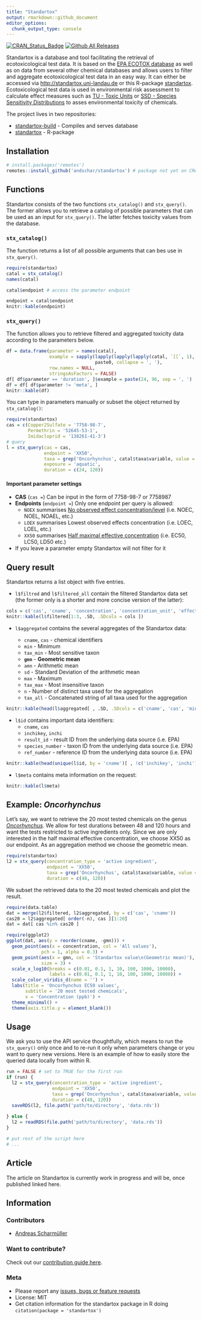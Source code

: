 ```yaml
---
title: "Standartox"
output: rmarkdown::github_document
editor_options: 
  chunk_output_type: console
---
```


[![CRAN_Status_Badge](http://www.r-pkg.org/badges/version-ago/standartox)](https://cran.r-project.org/package=standartox)
[![Github All Releases](https://img.shields.io/github/downloads-pre/andschar/standartox/latest/total.svg)]()

<!-- TODO enable once it's on CRAN [![CRAN_Downloads_Badge](http://cranlogs.r-pkg.org/badges/last-month/standartox)](https://cran.r-project.org/package=standartox) -->


Standartox is a database and tool facilitating the retrieval of ecotoxicological test data. It is based on the [EPA ECOTOX database](https://cfpub.epa.gov/ecotox/) as well as on data from several other chemical databases and allows users to filter and aggregate ecotoxicological test data in an easy way. It can either be accessed via <http://standartox.uni-landau.de> or this R-package [standartox](https://github.com/andschar/standartox). Ecotoxicological test data is used in environmental risk assessment to calculate effect measures such as [TU - Toxic Units](https://en.wikipedia.org/wiki/Toxic_unit) or [SSD - Species Sensitivity Distributions](https://edild.github.io/ssd/) to asses environmental toxicity of chemicals.

The project lives in two repositories:

  - [standartox-build](https://github.com/andschar/standartox-build) - Compiles and serves database
  - [standartox](https://github.com/andschar/standartox) - R-package

## Installation

```r
# install.packages('remotes')
remotes::install_github('andschar/standartox') # package not yet on CRAN
```

## Functions

Standartox consists of the two functions `stx_catalog()` and `stx_query()`. The former allows you to retrieve a catalog of possible parameters that can be used as an input for `stx_query()`. The latter fetches toxicity values from the database.

### `stx_catalog()`

The function returns a list of all possible arguments that can bes use in `stx_query()`.

```r
require(standartox)
catal = stx_catalog()
names(catal)
```

```r
catal$endpoint # access the parameter endpoint
```

```r
endpoint = catal$endpoint
knitr::kable(endpoint)
```

### `stx_query()`

The function allows you to retrieve filtered and aggregated toxicity data according to the parameters below.

```r
df = data.frame(parameter = names(catal),
                example = sapply(lapply(lapply(lapply(catal, `[[`, 1), head, 3), na.omit),
                                 paste0, collapse = ', '),
                row.names = NULL,
                stringsAsFactors = FALSE)
df[ df$parameter == 'duration', ]$example = paste(24, 96, sep = ', ')
df = df[ df$parameter != 'meta', ]
knitr::kable(df)
```

You can type in parameters manually or subset the object returned by `stx_catalog()`:

```r
require(standartox)
cas = c(Copper2Sulfate = '7758-98-7',
        Permethrin = '52645-53-1',
        Imidacloprid = '138261-41-3')
# query
l = stx_query(cas = cas,
              endpoint = 'XX50',
              taxa = grep('Oncorhynchus', catal$taxa$variable, value = TRUE), # fish genus
              exposure = 'aquatic',
              duration = c(24, 120))
```

#### Important parameter settings

- __CAS__ (`cas =`) Can be input in the form of 7758-98-7 or 7758987
- __Endpoints__ (`endpoint =`) Only one endpoint per query is allowed:
    - `NOEX` summarises [No observed effect concentration/level](https://en.wikipedia.org/wiki/No-observed-adverse-effect_level) (i.e. NOEC, NOEL, NOAEL, etc.)
    - `LOEX` summarises Lowest observed effects concentration (i.e. LOEC, LOEL, etc.)
    - `XX50` summarises [Half maximal effective concentration](https://en.wikipedia.org/wiki/EC50) (i.e. EC50, LC50, LD50 etc.)
- If you leave a parameter empty Standartox will not filter for it

## Query result

Standartox returns a list object with five entries.

- `l$filtred` and `l$filtered_all` contain the filtered Standartox data set (the former only is a shorter and more concise version of the latter):

```r
cols = c('cas', 'cname', 'concentration', 'concentration_unit', 'effect', 'endpoint')
knitr::kable(l$filtered[1:3, .SD, .SDcols = cols ])
```

- `l$aggregated` contains the several aggregates of the Standartox data:

  - `cname`, `cas` - chemical identifiers
  - `min` - Minimum
  - `tax_min` - Most sensitive taxon
  - __`gmn`__ - __Geometric mean__
  - `amn` - Arithmetic mean
  - `sd` - Standard Deviation of the arithmetic mean
  - `max` - Maximum
  - `tax_max` - Most insensitive taxon
  - `n` - Number of distinct taxa used for the aggregation
  - `tax_all` - Concatenated string of all taxa used for the aggregation
  

```r
knitr::kable(head(l$aggregated[ , .SD, .SDcols = c('cname', 'cas', 'min', 'tax_min', 'gmn', 'max')], 3))
```

- `l$id` contains important data identifiers:
  - `cname`, `cas`
  - `inchikey`, `inchi`
  - `result_id` - result ID from the underlying data source (i.e. EPA)
  - `species_number` - taxon ID from the underlying data source (i.e. EPA)
  - `ref_number` - reference ID from the underlying data source (i.e. EPA)

```r
knitr::kable(head(unique(l$id, by = 'cname')[ , !c('inchikey', 'inchi')], 3))
```

- `l$meta` contains meta information on the request:

```r
knitr::kable(l$meta)
```

## Example: _Oncorhynchus_

Let's say, we want to retrieve the 20 most tested chemicals on the genus _[Oncorhynchus](https://en.wikipedia.org/wiki/Oncorhynchus)_. We allow for test durations between 48 and 120 hours and want the tests restricted to active ingredients only. Since we are only interested in the half maximal effective concentration, we choose XX50 as our endpoint. As an aggregation method we choose the geometric mean.

```r
require(standartox)
l2 = stx_query(concentration_type = 'active ingredient',
               endpoint = 'XX50',
               taxa = grep('Oncorhynchus', catal$taxa$variable, value = TRUE), # fish genus
               duration = c(48, 120))
```

We subset the retrieved data to the 20 most tested chemicals and plot the result.

```r
require(data.table)
dat = merge(l2$filtered, l2$aggregated, by = c('cas', 'cname'))
cas20 = l2$aggregated[ order(-n), cas ][1:20]
dat = dat[ cas %in% cas20 ]
```

```r
require(ggplot2)
ggplot(dat, aes(y = reorder(cname, -gmn))) +
  geom_point(aes(x = concentration, col = 'All values'),
             pch = 1, alpha = 0.3) +
  geom_point(aes(x = gmn, col = 'Standartox value\n(Geometric mean)'),
             size = 3) +
  scale_x_log10(breaks = c(0.01, 0.1, 1, 10, 100, 1000, 10000),
                labels = c(0.01, 0.1, 1, 10, 100, 1000, 10000)) +
  scale_color_viridis_d(name = '') +
  labs(title = 'Oncorhynchus EC50 values',
       subtitle = '20 most tested chemicals',
       x = 'Concentration (ppb)') +
  theme_minimal() +
  theme(axis.title.y = element_blank())
```

## Usage

We ask you to use the API service thoughtfully, which means to run the `stx_query()` only once and to re-run it only when parameters change or you want to query new versions. Here is an example of how to easily store the queried data locally from within R.

```r
run = FALSE # set to TRUE for the first run
if (run) {
  l2 = stx_query(concentration_type = 'active ingredient',
                 endpoint = 'XX50',
                 taxa = grep('Oncorhynchus', catal$taxa$variable, value = TRUE), # fish genus
                 duration = c(48, 120))
  saveRDS(l2, file.path('path/to/directory', 'data.rds'))
  
} else {
  l2 = readRDS(file.path('path/to/directory', 'data.rds'))
}

# put rest of the script here
# ...
```

## Article

The article on Standartox is currently work in progress and will be, once published linked here.

## Information

### Contributors
    
  - [Andreas Scharmüller](https://andschar.github.io)
  
### Want to contribute?

Check out our [contribution guide here](https://github.com/andschar/standartox/blob/master/CONTRIBUTING.md).

### Meta

  - Please report any [issues, bugs or feature requests](https://github.com/andschar/standartox/issues)
  - License: MIT
  - Get citation information for the standartox package in R doing `citation(package = 'standartox')`




























